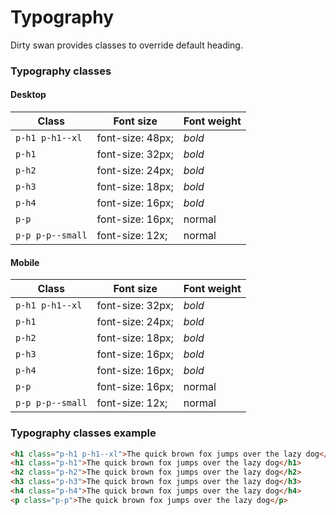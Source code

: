 <Meta title="Base/Typography" />

# Typography

Dirty swan provides classes to override default heading.

### Typography classes

#### Desktop

| Class            | Font size        | Font weight |
| ---------------- | ---------------- | ----------- |
| `p-h1 p-h1--xl`  | font-size: 48px; | _bold_      |
| `p-h1`           | font-size: 32px; | _bold_      |
| `p-h2`           | font-size: 24px; | _bold_      |
| `p-h3`           | font-size: 18px; | _bold_      |
| `p-h4`           | font-size: 16px; | _bold_      |
| `p-p`            | font-size: 16px; | normal      |
| `p-p p-p--small` | font-size: 12x;  | normal      |

#### Mobile

| Class            | Font size        | Font weight |
| ---------------- | ---------------- | ----------- |
| `p-h1 p-h1--xl`  | font-size: 32px; | _bold_      |
| `p-h1`           | font-size: 24px; | _bold_      |
| `p-h2`           | font-size: 18px; | _bold_      |
| `p-h3`           | font-size: 16px; | _bold_      |
| `p-h4`           | font-size: 16px; | _bold_      |
| `p-p`            | font-size: 16px; | normal      |
| `p-p p-p--small` | font-size: 12x;  | normal      |

### Typography classes example

```html
<h1 class="p-h1 p-h1--xl">The quick brown fox jumps over the lazy dog</h1>
<h1 class="p-h1">The quick brown fox jumps over the lazy dog</h1>
<h2 class="p-h2">The quick brown fox jumps over the lazy dog</h2>
<h3 class="p-h3">The quick brown fox jumps over the lazy dog</h3>
<h4 class="p-h4">The quick brown fox jumps over the lazy dog</h4>
<p class="p-p">The quick brown fox jumps over the lazy dog</p>
```
